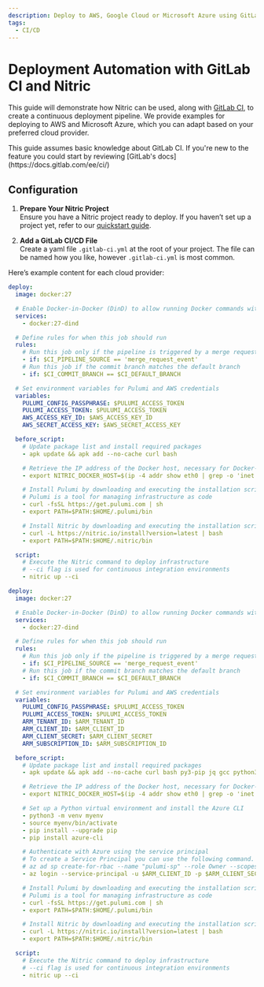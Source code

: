 ```yaml
---
description: Deploy to AWS, Google Cloud or Microsoft Azure using GitLab CI and the Nitric CLI
tags:
  - CI/CD
---
```


# Deployment Automation with GitLab CI and Nitric

This guide will demonstrate how Nitric can be used, along with [GitLab CI](https://docs.gitlab.com/ee/ci/), to create a continuous deployment pipeline. We provide examples for deploying to AWS and Microsoft Azure, which you can adapt based on your preferred cloud provider.

<Note>
  This guide assumes basic knowledge about GitLab CI. If you're new to the
  feature you could start by reviewing [GitLab's
  docs](https://docs.gitlab.com/ee/ci/)
</Note>

## Configuration

1. **Prepare Your Nitric Project**<br />
   Ensure you have a Nitric project ready to deploy. If you haven’t set up a project yet, refer to our [quickstart guide](/getting-started/quickstart).

2. **Add a GitLab CI/CD File**<br />
   Create a yaml file `.gitlab-ci.yml` at the root of your project. The file can be named how you like, however `.gitlab-ci.yml` is most common.

Here’s example content for each cloud provider:

<Tabs>

<TabItem label="AWS">

```yaml file:.gitlab-ci.yml
deploy:
  image: docker:27

  # Enable Docker-in-Docker (DinD) to allow running Docker commands within the CI environment
  services:
    - docker:27-dind

  # Define rules for when this job should run
  rules:
    # Run this job only if the pipeline is triggered by a merge request event
    - if: $CI_PIPELINE_SOURCE == 'merge_request_event'
    # Run this job if the commit branch matches the default branch
    - if: $CI_COMMIT_BRANCH == $CI_DEFAULT_BRANCH

  # Set environment variables for Pulumi and AWS credentials
  variables:
    PULUMI_CONFIG_PASSPHRASE: $PULUMI_ACCESS_TOKEN
    PULUMI_ACCESS_TOKEN: $PULUMI_ACCESS_TOKEN
    AWS_ACCESS_KEY_ID: $AWS_ACCESS_KEY_ID
    AWS_SECRET_ACCESS_KEY: $AWS_SECRET_ACCESS_KEY

  before_script:
    # Update package list and install required packages
    - apk update && apk add --no-cache curl bash

    # Retrieve the IP address of the Docker host, necessary for Docker-in-Docker communication
    - export NITRIC_DOCKER_HOST=$(ip -4 addr show eth0 | grep -o 'inet [0-9\.]*' | awk '{print $2}')

    # Install Pulumi by downloading and executing the installation script
    # Pulumi is a tool for managing infrastructure as code
    - curl -fsSL https://get.pulumi.com | sh
    - export PATH=$PATH:$HOME/.pulumi/bin

    # Install Nitric by downloading and executing the installation script
    - curl -L https://nitric.io/install?version=latest | bash
    - export PATH=$PATH:$HOME/.nitric/bin

  script:
    # Execute the Nitric command to deploy infrastructure
    # --ci flag is used for continuous integration environments
    - nitric up --ci
```

</TabItem>

<TabItem label="Azure">

```yaml Azure file:.gitlab-ci.yml
deploy:
  image: docker:27

  # Enable Docker-in-Docker (DinD) to allow running Docker commands within the CI environment
  services:
    - docker:27-dind

  # Define rules for when this job should run
  rules:
    # Run this job only if the pipeline is triggered by a merge request event
    - if: $CI_PIPELINE_SOURCE == 'merge_request_event'
    # Run this job if the commit branch matches the default branch
    - if: $CI_COMMIT_BRANCH == $CI_DEFAULT_BRANCH

  # Set environment variables for Pulumi and AWS credentials
  variables:
    PULUMI_CONFIG_PASSPHRASE: $PULUMI_ACCESS_TOKEN
    PULUMI_ACCESS_TOKEN: $PULUMI_ACCESS_TOKEN
    ARM_TENANT_ID: $ARM_TENANT_ID
    ARM_CLIENT_ID: $ARM_CLIENT_ID
    ARM_CLIENT_SECRET: $ARM_CLIENT_SECRET
    ARM_SUBSCRIPTION_ID: $ARM_SUBSCRIPTION_ID

  before_script:
    # Update package list and install required packages
    - apk update && apk add --no-cache curl bash py3-pip jq gcc python3-dev musl-dev linux-headers libffi-dev openssl-dev cargo make

    # Retrieve the IP address of the Docker host, necessary for Docker-in-Docker communication
    - export NITRIC_DOCKER_HOST=$(ip -4 addr show eth0 | grep -o 'inet [0-9\.]*' | awk '{print $2}')

    # Set up a Python virtual environment and install the Azure CLI
    - python3 -m venv myenv
    - source myenv/bin/activate
    - pip install --upgrade pip
    - pip install azure-cli

    # Authenticate with Azure using the service principal
    # To create a Service Principal you can use the following command. You can also do this from the Azure console.
    # az ad sp create-for-rbac --name "pulumi-sp" --role Owner --scopes /subscriptions/{ARM_SUBSCRIPTION_ID}
    - az login --service-principal -u $ARM_CLIENT_ID -p $ARM_CLIENT_SECRET --tenant $ARM_TENANT_ID

    # Install Pulumi by downloading and executing the installation script
    # Pulumi is a tool for managing infrastructure as code
    - curl -fsSL https://get.pulumi.com | sh
    - export PATH=$PATH:$HOME/.pulumi/bin

    # Install Nitric by downloading and executing the installation script
    - curl -L https://nitric.io/install?version=latest | bash
    - export PATH=$PATH:$HOME/.nitric/bin

  script:
    # Execute the Nitric command to deploy infrastructure
    # --ci flag is used for continuous integration environments
    - nitric up --ci
```

</TabItem>

</Tabs>
